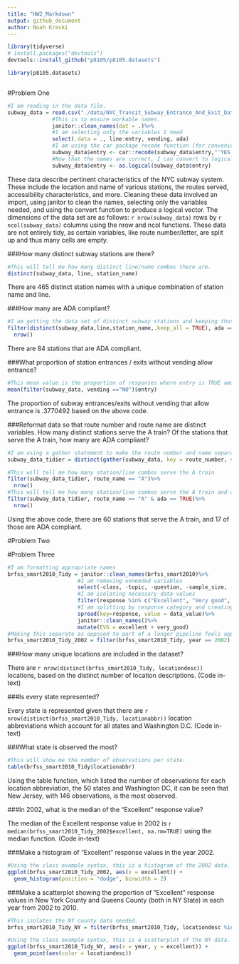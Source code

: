 ```yaml
---
title: "HW2_Markdown"
output: github_document
author: Noah Kreski
---
```

``` r
library(tidyverse)
# install.packages("devtools")
devtools::install_github("p8105/p8105.datasets")

library(p8105.datasets)



```
#Problem One
```r
#I am reading in the data file.
subway_data = read.csv("./data/NYC_Transit_Subway_Entrance_And_Exit_Data.csv")%>%
              #This is to ensure workable names.
              janitor::clean_names(dat = .)%>%
              #I am selecting only the variables I need
              select(.data = ., line:entry, vending, ada)
              #I am using the car package recode function (for convenience) to recode the names of yes and no in the entry column.
              subway_data$entry <- car::recode(subway_data$entry,"'YES' = TRUE;'NO'=FALSE")
              #Now that the names are correct, I can convert to logical
              subway_data$entry <- as.logical(subway_data$entry)
```

These data describe pertinent characteristics of the NYC subway system. These include the location and name of various stations, the routes served, accessibility characteristics, and more. Cleaning these data involved an import, using janitor to clean the names, selecting only the variables needed, and using the convert function to produce a logical vector. The dimensions of the data set are as follows: `r nrow(subway_data)` rows by `r ncol(subway_data)` columns using the nrow and ncol functions. These data are not entirely tidy, as certain variables, like route number/letter, are split up and thus many cells are empty.

###How many distinct subway stations are there?
```r
#This will tell me how many distinct line/name combos there are.
distinct(subway_data, line, station_name)
```

There are 465 distinct station names with a unique combination of station name and line.

###How many are ADA compliant?

```r
#I am getting the data set of distinct subway stations and keeping those that are ada-compliant
filter(distinct(subway_data,line,station_name,.keep_all = TRUE), ada == TRUE)%>%
  nrow()
```

There are 84 stations that are ADA compliant.

###What proportion of station entrances / exits without vending allow entrance?

```r
#This mean value is the proportion of responses where entry is TRUE among the data entries where vending = "NO"
mean(filter(subway_data, vending =="NO")$entry)

```

The proportion of subway entrances/exits without vending that allow entrance is .3770492 based on the above code.

###Reformat data so that route number and route name are distinct variables. How many distinct stations serve the A train? Of the stations that serve the A train, how many are ADA compliant?

```r
#I am using a gather statement to make the route number and name separate variables, then getting the distinct combinations of line, station, and route name.
subway_data_tidier = distinct(gather(subway_data, key = route_number, value = route_name, route1:route11), line, station_name,  route_name, .keep_all = TRUE)

#This will tell me how many station/line combos serve the A train
filter(subway_data_tidier, route_name == "A")%>%
  nrow()
#This will tell me how many station/line combos serve the A train and are ada-compliant
filter(subway_data_tidier, route_name == "A" & ada == TRUE)%>%
  nrow()

```

Using the above code, there are 60 stations that serve the A train, and 17 of those are ADA compliant.


#Problem Two



#Problem Three

```r

#I am formatting appropriate names
brfss_smart2010_Tidy = janitor::clean_names(brfss_smart2010)%>%
                      #I am removing unneeded variables
                      select(-class, -topic, -question, -sample_size, -(confidence_limit_low:geo_location))%>%
                      #I am isolating necessary data values
                      filter(response %in% c("Excellent", "Very good", "Good", "Fair", "Poor"))%>%
                      #I am splitting by response category and creating a new variable
                      spread(key=response, value = data_value)%>%
                      janitor::clean_names()%>%
                      mutate(EVG = excellent + very_good)
#Making this separate as opposed to part of a longer pipeline feels appropriate given that it will be used multiple times.
brfss_smart2010_Tidy_2002 = filter(brfss_smart2010_Tidy, year == 2002)
```

###How many unique locations are included in the dataset? 

There are `r nrow(distinct(brfss_smart2010_Tidy, locationdesc))` locations, based on the distinct number of location descriptions. (Code in-text)

###Is every state represented? 

Every state is represented given that there are `r nrow(distinct(brfss_smart2010_Tidy, locationabbr))` location abbreviations which account for all states and Washington D.C. (Code in-text)


###What state is observed the most?
```r
#This will show me the number of observations per state.
table(brfss_smart2010_Tidy$locationabbr)

```

Using the table function, which listed the number of observations for each location abbreviation, the 50 states and Washington DC, it can be seen that New Jersey, with 146 observations, is the most observed.


###In 2002, what is the median of the “Excellent” response value?

The median of the Excellent response value in 2002 is `r median(brfss_smart2010_Tidy_2002$excellent, na.rm=TRUE)` using the median function. (Code in-text)


###Make a histogram of “Excellent” response values in the year 2002.

```r
#Using the class example syntax, this is a histogram of the 2002 data.
ggplot(brfss_smart2010_Tidy_2002, aes(x = excellent)) + 
  geom_histogram(position = "dodge", binwidth = 2)
```

###Make a scatterplot showing the proportion of “Excellent” response values in New York County and Queens County (both in NY State) in each year from 2002 to 2010.
```r
#This isolates the NY county data needed.
brfss_smart2010_Tidy_NY = filter(brfss_smart2010_Tidy, locationdesc %in% c("NY - New York County","NY - Queens County"))
```
```r
#Using the class example syntax, this is a scatterplot of the NY data.
ggplot(brfss_smart2010_Tidy_NY, aes(x = year, y = excellent)) + 
  geom_point(aes(color = locationdesc))
```
